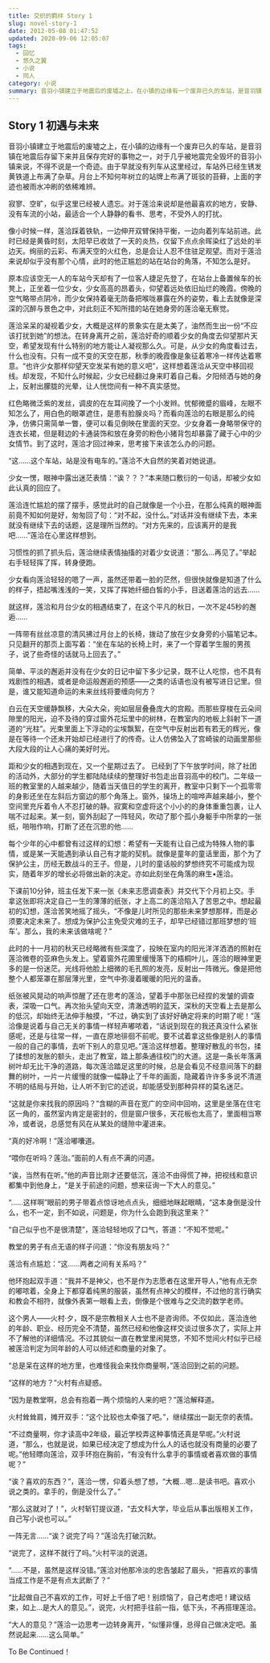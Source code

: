 ```yaml
---
title: 交织的羁绊 Story 1
slug: novel-story-1
date: 2012-05-08 01:47:52
updated: 2020-09-06 12:05:07
tags:
  - 回忆
  - 悠久之翼
  - 小说
  - 同人
category: 小说
summary: 音羽小镇建立于地震后的废墟之上，在小镇的边缘有一个废弃已久的车站，是音羽镇在地震后存留下来并且保存完好的事物之一，对于几乎被地震完全毁坏的音羽小镇来说，不得不说是一个奇迹。
---
```


## Story 1 初遇与未来

音羽小镇建立于地震后的废墟之上，在小镇的边缘有一个废弃已久的车站，是音羽镇在地震后存留下来并且保存完好的事物之一，对于几乎被地震完全毁坏的音羽小镇来说，不得不说是一个奇迹。由于早就没有列车从这里经过，车站外已经生锈发黄铁道上布满了杂草。月台上不知何年树立的站牌上布满了斑驳的苔藓，上面的字迹也被雨水冲刷的依稀难辨。

寂寥、空旷，似乎这里已经被人遗忘。对于莲洽来说却是他最喜欢的地方，安静、没有车流的小站，最适合一个人静静的看书、思考，不受外人的打扰。

像小时候一样，莲洽踩着铁轨，一边伸开双臂保持平衡，一边向着列车站前进。此时已经是黄昏时刻，太阳早已收敛了一天的炎热，仅留下点点余晖染红了远处的半边天。绚丽的云彩、布满天空的火红色，总是会让人忍不住驻足观望。而对于莲洽来说却似乎没有那个心情，此时的他正尴尬的站在站台的角落，不知怎么是好。

原本应该空无一人的车站今天却有了一位客人捷足先登了，在站台上备置候车的长凳上，正坐着一位少女，少女高高的昂着头，仰望着远处依旧灿烂的晚霞。傍晚的空气略带点阴冷，而少女保持着毫无防备把喉咙暴露在外的姿势，看上去就像是深深的沉醉与景色之中，对此刻正不知所措的站在她身旁的莲洽毫无察觉。

莲洽呆呆的凝视着少女，大概是这样的景象实在是太美了，油然而生出一份“不应该打扰到她”的想法。在转身离开之前，莲洽好奇的顺着少女的角度去仰望那片天空，希望发现有什么特别的地方能让人凝视那么久。可是，从少女的角度看过去，什么也没有。只有一成不变的天空在那，秋季的晚霞像是象征着寒冷一样传达着寒意。“也许少女那样仰望天空发呆有她的意义吧”，这样想着莲洽从天空中移回视线。却发现，不知什么时候起，少女已经翻过身来盯着自己看。夕阳倾洒与她的身上，反射出朦胧的光晕，让人恍惚间有一种不真实感觉。

红色略微泛紫的发丝，调皮的在左耳间挽了一个小发辫。忧郁微蹙的眉峰，左眼不知怎么了，用白色的眼罩遮住，是患有脸腺炎吗？而看向莲洽的右眼是那么的纯净，仿佛只需简单一瞥，便可以看见倒映在里面的天空。少女身着一身略带保守的连衣长裙，但是鞋边的卡通装饰和放在身旁的粉色小猪背包却暴露了藏于心中的少女情节。到了这时，莲洽才回过神来，思考接下来该怎么办的问题。

 “这……这个车站，站是没有电车的。”莲洽不大自然的笑着对她说道。

少女一愣，眼神中露出迷茫表情：“诶？？？”本来随口敷衍的一句话，却被少女如此认真的回应了。

莲洽连忙尴尬的摆了摆手，感觉此时的自己就像是一个小丑，在那么纯真的眼神面前竟不知如何是好，匆匆回了句：“对不起，没什么。”对话并没有继续下去，本来就没有继续下去的话题，这是理所当然的。“对方先来的，应该离开的是我吧……”莲洽在心里这样想到。

习惯性的抓了抓头后，莲洽继续表情抽搐的对着少女说道：“那么…再见了。”举起右手轻轻挥了挥，转身便跑。

少女看向莲洽轻轻的嗯了一声，虽然还带着一脸的茫然，但很快就像是知道了什么的样子，捂起嘴浅浅的一笑，又挥了挥她纤细白皙的小手，目送着莲洽的远去……

就这样，莲洽和月台少女的相遇结束了，在这个平凡的秋日，一次不足45秒的邂逅……

一阵带有丝丝凉意的清风拂过月台上的长椅，拨动了放在少女身旁的小猫笔记本。只见翻开的那页上面写着：“坐在车站的长椅上时，来了一个穿着学生服的男孩子，说了些奇怪的话就马上回去了。”

简单、平淡的邂逅并没有在少女的日记中留下多少记录，既不让人吃惊，也不具有戏剧性的相遇，或者是命运般邂逅的预感——之类的话语也没有被写进日记里。但是，谁又能知道命运的未来丝线将要缠向何方？

白云在天空缓静飘移，大朵大朵，宛如层层叠叠庞大的宫殿。而那些穿梭在云朵间隙里的阳光，迫不及待的穿过窗外花坛里中的树林，在教室内的地板上斜射下一道道的“光柱”。光束里面上下浮动的尘埃飘絮，在空气中反射出若有若无的辉光，像是在等待一个还未开始却已经进行了的传奇。让人仿佛坠入了宫崎骏的动画里那些大段大段的让人心痛的美好时光。

距和少女的相遇到现在，又一个星期过去了。 已经到了下午放学时间，除了社团的活动外，大部分的学生都陆陆续续的整理好书包走出音羽高中的校门。二年级一班的教室里的人越来越少，随着当天值日的学生的离开，教室中只剩下一个孤零零的身影还坐在左斜后方窗边的那个角落上。窗外，操场上的喧哗声越来越小，整个空间里充斥着令人不忍打破的静。寂寞和空虚将这个小小的的身体重重包裹，让人喘不过起来。某一刻，窗外刮起了一阵轻风，吹动了那个孤小身躯手中所拿的一张纸，啪啪作响，打断了还在沉思的他……

每个少年的心中都曾有过这样的幻想：希望有一天能有让自己成为特殊人物的事情，或是某一天能遇到承认自己有才能的契机。就像是童年的童话里面，那个为了保护公主，历经无数战斗的王子。但是，儿时的童话般的梦想终究不可能成为现实，随着年岁的增长必将做出新的决定。亦如此刻坐在角落的麻生•莲洽。

下课前10分钟，班主任发下来一张《未来志愿调查表》并交代下个月初上交。手拿这张即将决定自己一生的薄薄的纸张，才上高二的莲洽陷入了苦思之中。想起最初的幻想，莲洽苦笑地摇了摇头，“不像是儿时所见的那些未来梦想那样，而是必须要决定未来了。想成为保护公主免受灾难的王子，却早已经错过那班梦想的‘班车’。那么，我的未来该做啥呢？”

此时的十一月初的秋天已经略微有些深度了，投映在室内的阳光洋洋洒洒的照射在莲洽微卷的亚麻色头发上。望着窗外花圃里缓慢落下的梧桐叶儿，莲洽的眼神里更多的是一份迷茫。光线将他脸上细微的毛孔照的发亮，反射出一阵微光。像是把他整个人都笼罩在那层薄光里，空气中弥漫着暖暖的阳光的温香。

纸张被风晃动的响声惊醒了还在思考的莲洽，望着手中那张已经捏的发皱的调查表，深吸一口气。再次抬头望向天空，清澈透明的蓝天，深秋的天空看上去是那么的低沉，却始终无法伸手触摸，“不过，确实到了该好好确定将来的时期了呢！”莲洽像是说着与自己无关的事情一样轻声嘟哝着，“话说到现在的我还真没什么紧张感呢，还是与往常一样，一直在原地徘徊不前呢。要不试着拿这些像是别人的事情一般的自己的事情，去听下别人的意见吧。”莲洽这样想着。整理好散乱的书包，揉了揉想的发胀的额头，走出了教室，踏上那条通往校门的大道。这是一条长年落满树叶却无比干净的道路，每次莲洽踏足这里的时候，总是会看见不经意间落下的翻舞的树叶，一片一片缓慢的就像一幅静止了千年的画面，隐藏着许许多多说不清道不明的结局与开始，让人听不到它的述说，却能感受到那种异样的莫名迷茫。

“这就是你来找我的原因吗？”含糊的声音在宽广的空间中回响，这里是坐落在住宅区一角的，虽然室内肯定是密封的，但是窗户很多，天花板也太高了，里面相当寒冷，或者说，总感觉有风在从某处的缝隙中灌进来。

“真的好冷啊！”莲洽嘟囔道。

“喂你在听吗？莲治。”面前的人有点不满的问道。

“诶，当然有在听。”他的声音比刚才还要低沉，莲洽不由得慌了神，把视线和意识都集中到他身上，“是关于前途的问题，想来征询一下大人的意见。”

“……这样啊”眼前的男子带着点惊讶地点点头，细细地眯起眼睛，“这本身倒是没什么，也不一定，到不如说，问题是，你为什么会跑到我这里来？”

“自己似乎也不是很清楚”，莲洽轻轻地叹了口气，答道：“不知不觉呢。”

教堂的男子有点无语的样子问道：“你没有朋友吗？”

莲洽有点尴尬：“这……两者之间有关系吗？”

他环抱起双手道：“我并不是神父，也不是作为志愿者在这里开导人，”他有点无奈的嘟哝着，全身上下都穿着纯黑的服装，虽然有点神父的模样，不过他的言行确实和教会不相符，就像外表第一眼看上去，倒像是个很难与之交流的数学老师。

这个男人——火村·夕，既不是宗教相关人士也不是咨询师。不仅如此，莲洽连他的年龄、职业、经历完全不清楚，虽然已经和他像这样交谈过很多次了，实际上并不了解他的详细情况。不过其貌似一直在教堂里闲晃悠，不知不觉间火村似乎已经被莲洽判定为同年龄的人可以倾述和商量的对象了。

“总是呆在这样的地方里，也难怪我会来找你商量啊，”莲洽回到之前的问题。

“这样的地方？”火村有点疑惑。

“因为是教堂啊，总会有抱着一两个烦恼的人来的吧？”莲洽解释道。

火村耸耸肩，摊开双手：“这个比较也太牵强了吧。”，继续摆出一副无奈的表情。

“不过商量啊，你才读高中2年级，最近学校弄这种事情还真是早呢。”火村说道，“那么，也就是说，如果已经决定了想成为什么人的话也就没有商量的必要了呢。”他轻瞟向莲洽，双手环抱在胸前，“有没有什么拿手的事情或者喜欢做的事情呢？”

“诶？喜欢的东西？”，莲洽一愣，仰着头想了想，“大概…嗯…是读书吧。喜欢小说之类的。拿手的，倒是没什么了。”

“那么这就对了！”，火村斩钉提议道，“去文科大学，毕业后从事出版相关工作，自己写小说也可以。”

一阵无言……“诶？说完了吗？”莲洽先打破沉默。

“说完了，这样不就行了吗。”火村平淡的说道。

“……不是，虽然是这样没错。”莲洽对他那冷淡的忠告皱起了眉头，“把喜欢的事情当成工作是不是有点太武断了？”

“比起做自己不喜欢的工作，可好上千倍了吧！别烦恼了，自己考虑吧！建议结束，如上…是大人的意见。”，说完，火村把手往前一指，低下头，不再搭理莲洽。

“大人的意见？”莲洽一边思考一边转身离开，“似懂非懂，总得自己做决定吧。虽然说起来……这么简单。”

To Be Continued！
